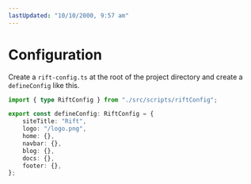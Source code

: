 ```yaml
---
lastUpdated: "10/10/2000, 9:57 am"
---
```


# Configuration

Create a `rift-config.ts` at the root of the project directory and create a `defineConfig` like this.

```ts
import { type RiftConfig } from "./src/scripts/riftConfig";

export const defineConfig: RiftConfig = {
	siteTitle: "Rift",
	logo: "/logo.png",
	home: {},
	navbar: {},
	blog: {},
	docs: {},
	footer: {},
};
```

